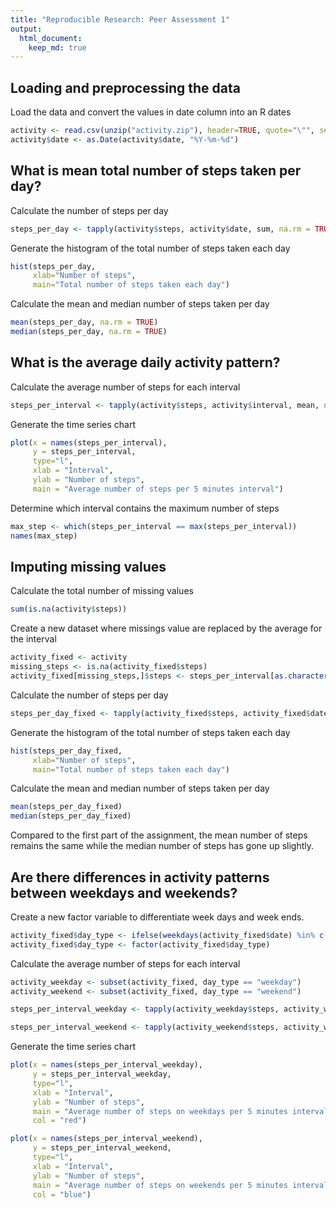 ```yaml
---
title: "Reproducible Research: Peer Assessment 1"
output: 
  html_document:
    keep_md: true
---
```



## Loading and preprocessing the data

Load the data and convert the values in date column into an R dates
```r
activity <- read.csv(unzip("activity.zip"), header=TRUE, quote="\"", sep=",")
activity$date <- as.Date(activity$date, "%Y-%m-%d")
```

## What is mean total number of steps taken per day?

Calculate the number of steps per day
```r
steps_per_day <- tapply(activity$steps, activity$date, sum, na.rm = TRUE)
```

Generate the histogram of the total number of steps taken each day
```r
hist(steps_per_day, 
     xlab="Number of steps", 
     main="Total number of steps taken each day")
```

Calculate the mean and median number of steps taken per day
```r
mean(steps_per_day, na.rm = TRUE)
median(steps_per_day, na.rm = TRUE)
```

## What is the average daily activity pattern?

Calculate the average number of steps for each interval
```r
steps_per_interval <- tapply(activity$steps, activity$interval, mean, na.rm = TRUE)
```

Generate the time series chart
```r
plot(x = names(steps_per_interval), 
     y = steps_per_interval, 
     type="l",
     xlab = "Interval",
     ylab = "Number of steps",
     main = "Average number of steps per 5 minutes interval")
```

Determine which interval contains the maximum number of steps
```r
max_step <- which(steps_per_interval == max(steps_per_interval))
names(max_step)
```

## Imputing missing values

Calculate the total number of missing values

```r
sum(is.na(activity$steps))
```

Create a new dataset where missings value are replaced by the average for the interval
```r
activity_fixed <- activity
missing_steps <- is.na(activity_fixed$steps)
activity_fixed[missing_steps,]$steps <- steps_per_interval[as.character(activity_fixed[missing_steps,]$interval)]
```
Calculate the number of steps per day
```r
steps_per_day_fixed <- tapply(activity_fixed$steps, activity_fixed$date, sum)
```

Generate the histogram of the total number of steps taken each day
```r
hist(steps_per_day_fixed, 
     xlab="Number of steps", 
     main="Total number of steps taken each day")
```

Calculate the mean and median number of steps taken per day
```r
mean(steps_per_day_fixed)
median(steps_per_day_fixed)
```

Compared to the first part of the assignment, the mean number of steps remains the same while the median number of steps has gone up slightly.

## Are there differences in activity patterns between weekdays and weekends?

Create a new factor variable to differentiate week days and week ends.
```r
activity_fixed$day_type <- ifelse(weekdays(activity_fixed$date) %in% c("Saturday", "Sunday"),"weekend","weekday")
activity_fixed$day_type <- factor(activity_fixed$day_type)
```

Calculate the average number of steps for each interval
```r

activity_weekday <- subset(activity_fixed, day_type == "weekday")
activity_weekend <- subset(activity_fixed, day_type == "weekend")

steps_per_interval_weekday <- tapply(activity_weekday$steps, activity_weekday$interval, mean)

steps_per_interval_weekend <- tapply(activity_weekend$steps, activity_weekend$interval, mean)

```

Generate the time series chart
```r
plot(x = names(steps_per_interval_weekday), 
     y = steps_per_interval_weekday, 
     type="l",
     xlab = "Interval",
     ylab = "Number of steps",
     main = "Average number of steps on weekdays per 5 minutes interval",
     col = "red")

plot(x = names(steps_per_interval_weekend), 
     y = steps_per_interval_weekend, 
     type="l",
     xlab = "Interval",
     ylab = "Number of steps",
     main = "Average number of steps on weekends per 5 minutes interval",
     col = "blue")
```

